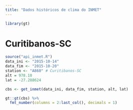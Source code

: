 ```yaml
---
title: "Dados históricos de clima do INMET"
---
```


```r
library(gt)
```


# Curitibanos-SC

```r
source("api_inmet.R")
data_ini <- "2015-10-14" 
data_fim <- "2015-10-20" 
station <- "A860" # Curitibanos-SC
alt = 978.10
lat = -27.288624

cbs <- get_inmet(data_ini, data_fim, station, alt, lat)
```

```r
gt::gt(cbs) %>%
  fmt_number(columns = 2:last_col(), decimals = 1)

```



